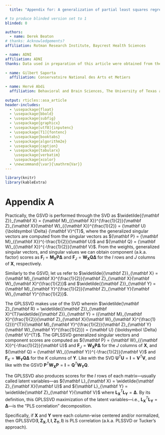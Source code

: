 ```yaml
---
  title: "Appendix for: A generalization of partial least squares regression and correspondence analysis"

# to produce blinded version set to 1
blinded: 0

authors: 
  - name: Derek Beaton
# thanks: Acknowledgements?
affiliation: Rotman Research Institute, Baycrest Health Sciences

- name: ADNI
affiliation: ADNI
thanks: Data used in preparation of this article were obtained from the Alzheimer's Disease Neuroimaging Initiative (ADNI) database (http://adni.loni.usc.edu/). As such, the investigators within the ADNI contributed to the design and implementation of ADNI and/or provided data but did not  participate in  analysis  or  writing  of  this  report. A  complete  listing  of  ADNI  investigators can be found at http\://adni.loni.ucla.edu/wpcontent/uploads/how\_to\_apply/ADNI\_Acknowledgement\_List.pdf
  
- name: Gilbert Saporta
  affiliation: Conservatoire National des Arts et Metiers
  
- name: Hervé Abdi
  affiliation: Behavioral and Brain Sciences, The University of Texas at Dallas
   
output: rticles::asa_article
header-includes: 
  - \usepackage{float}
  - \usepackage{bbold}
  - \usepackage{subfig}
  - \usepackage{graphicx}
  - \usepackage[utf8]{inputenc}
  - \usepackage[T1]{fontenc}
  - \usepackage{booktabs}
  - \usepackage{algorithm2e}
  - \usepackage{caption}
  - \usepackage{tabularx}
    \usepackage{verbatim}
    \usepackage{xcolor}
  - \newcommand{\var}{\mathrm{Var}}
---
```


```r
library(knitr)
library(kableExtra)
```


# Appendix A

Practically, the GSVD is performed through the SVD as $\widetilde{{\mathbf Z}}_{\mathbf X} = {\mathbf M}_{{\mathbf X}}^{\frac{1}{2}}{\mathbf Z}_{\mathbf X}{\mathbf W}_{{\mathbf X}}^{\frac{1}{2}} = {\mathbf U} {\boldsymbol \Delta} {\mathbf V}^{T}$, where the generalized singular vectors are computed from the singular vectors as ${\mathbf P} = {\mathbf M}_{{\mathbf X}}^{-\frac{1}{2}}{\mathbf U}$ and ${\mathbf Q} = {\mathbf W}_{{\mathbf X}}^{-\frac{1}{2}}{\mathbf V}$. From the weights, generalized singular vectors, and singular values we can obtain component (a.k.a. factor) scores as ${\mathbf F}_{I} = {\mathbf M}_{{\mathbf X}}{\mathbf P}{\boldsymbol \Delta}$ and ${\mathbf F}_{J} = {\mathbf W}_{{\mathbf X}}{\mathbf Q}{\boldsymbol \Delta}$ for the $I$ rows and $J$ columns of ${\mathbf X}$, respectively. 





Similarly to the GSVD, let us refer to $\widetilde{{\mathbf Z}}_{\mathbf X} = {\mathbf M}_{\mathbf X}^{\frac{1}{2}}{\mathbf Z}_{\mathbf X}{\mathbf W}_{\mathbf X}^{\frac{1}{2}}$ and $\widetilde{{\mathbf Z}}_{\mathbf Y} = {\mathbf M}_{\mathbf Y}^{\frac{1}{2}}{\mathbf Z}_{\mathbf Y}{\mathbf W}_{\mathbf Y}^{\frac{1}{2}}$. 

The GPLSSVD makes use of the SVD wherein $\widetilde{\mathbf Z}_{\mathbf R} = \widetilde{{\mathbf Z}}_{\mathbf X}^{T}\widetilde{{\mathbf Z}}_{\mathbf Y} = ({\mathbf M}_{\mathbf X}^{\frac{1}{2}}{\mathbf Z}_{\mathbf X}{\mathbf W}_{\mathbf X}^{\frac{1}{2}})^{T}({\mathbf M}_{\mathbf Y}^{\frac{1}{2}}{\mathbf Z}_{\mathbf Y}{\mathbf W}_{\mathbf Y}^{\frac{1}{2}}) = {\mathbf U} {\boldsymbol \Delta} {\mathbf V}^{T}$. The GPLSSVD generalized singular vectors and component scores are computed as ${\mathbf P} = {\mathbf W}_{{\mathbf X}}^{-\frac{1}{2}}{\mathbf U}$ and ${\mathbf F}_{J} = {\mathbf W}_{{\mathbf X}}{\mathbf P}{\boldsymbol \Delta}$ for the $J$ columns of ${\mathbf X}$, and ${\mathbf Q} = {\mathbf W}_{{\mathbf Y}}^{-\frac{1}{2}}{\mathbf V}$ and ${\mathbf F}_{K} = {\mathbf W}_{{\mathbf Y}}{\mathbf Q}{\boldsymbol \Delta}$ for the $K$ columns of ${\mathbf Y}$. Like with the SVD ${\mathbf U}^{T}{\mathbf U} = {\mathbf I} = {\mathbf V}^{T}{\mathbf V}$, and like with the GSVD ${\mathbf P}^{T}{\mathbf W}_{\mathbf X}{\mathbf P} = {\mathbf I} = {\mathbf Q}^{T}{\mathbf W}_{\mathbf Y}{\mathbf Q}$. 

The GPLSSVD also produces scores for the $I$ rows of each matrix---usually called latent variables---as ${\mathbf L}_{\mathbf X} = \widetilde{\mathbf Z}_{\mathbf X}{\mathbf U}$ and ${\mathbf L}_{\mathbf Y} = \widetilde{\mathbf Z}_{\mathbf Y}{\mathbf V}$ where ${\mathbf L}_{\mathbf X}^{T} {\mathbf L}_{\mathbf Y} = {\boldsymbol \Delta}$. By its definition, this GPLSSVD maximization of the latent variables---i.e., ${\mathbf L}_{\mathbf X}^{T} {\mathbf L}_{\mathbf Y} = {\boldsymbol \Delta}$---is the "PLS correlation" decomposition.


Specifically, if ${\mathbf X}$ and ${\mathbf Y}$ were each column-wise centered and/or normalized, then $\mathrm{GPLSSVD(} {\mathbf I}, {\mathbf Z}_{\mathbf X}, {\mathbf I}, {\mathbf I}, {\mathbf Z}_{\mathbf Y}, {\mathbf I} \mathrm{)}$ is PLS correlation (a.k.a. PLSSVD or Tucker's approach). 
